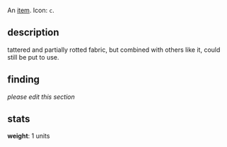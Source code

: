 {{FixTitle}}
An [[items|item]]. Icon: <code><nowiki>c</nowiki></code>.

== description ==

tattered and partially rotted fabric, but combined with others like it, could still be put to use.

== finding ==

''please edit this section''

== stats ==

'''weight''': 1 units
